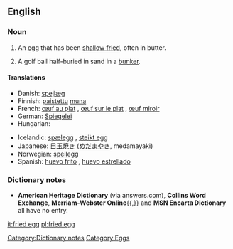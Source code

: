 ==English==
{{wikipedia}}

===Noun===
{{en-noun|sg=[[fried]] [[egg]]}}

# An [[egg]] that has been [[shallow fry|shallow fried]], often in butter.
# {{golf}} A golf ball half-buried in sand in a [[bunker]].

====Translations====
{{trans-top|egg that has been shallow fried}}
* Danish: [[spejlæg]] {{n}}
* Finnish: [[paistaa|paistettu]] [[muna]]
* French: [[œuf au plat]] {{m}}, [[œuf sur le plat]] {{m}}, [[œuf miroir]] {{m}}
* German: [[Spiegelei]] {{n}} {{italbrac|sunny side up}}
* Hungarian: {{t-|hu|tükörtojás}}
{{trans-mid}}
* Icelandic: [[spælegg]] {{n}}, [[steikt egg]] {{n}}
* Japanese: [[目玉焼き]] ([[めだまやき]], medamayaki)
* Norwegian: [[speilegg]] {{n}}
* Spanish: [[huevo frito]] {{m}}, [[huevo estrellado]] {{m}}
{{trans-bottom}}

===Dictionary notes===
*'''American Heritage Dictionary''' (via answers.com), '''Collins Word Exchange''', '''Merriam-Webster Online'''{{,}} and '''MSN Encarta Dictionary''' all have no entry.

[[Category:Dictionary notes]]
[[Category:Eggs]]

[[it:fried egg]]
[[pl:fried egg]]